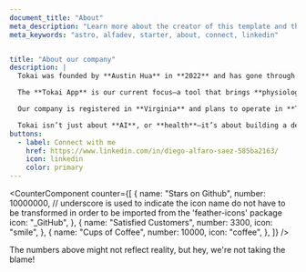 ```yaml
---
document_title: "About"
meta_description: "Learn more about the creator of this template and the services provided."
meta_keywords: "astro, alfadev, starter, about, connect, linkedin"


title: "About our company"
description: |
  Tokai was founded by **Austin Hua** in **2022** and has gone through several phases of **exploration**, **release**, and **redefinition**. Over time, it became clear that the most compelling direction was also the most novel: integrating **real-time glucose data** with **language model conversations**.

  The **Tokai App** is our current focus—a tool that brings **physiological context** into the world of **AI interaction**. By layering glucose monitoring into **LLM-based dialogue**, Tokai opens up new possibilities in **self-awareness**, **emotional regulation**, and **intelligent health reflection**. It’s not about replacing doctors or coaches, but about enabling more grounded, **body-aware conversations**.

  Our company is registered in **Virginia** and plans to operate in **Taiwan**, where the intersection of **healthcare** and **innovation** creates fertile ground for what’s next.

  Tokai isn’t just about **AI**, or **health**—it’s about building a deeper interface between the **mind** and the **body**.
buttons:
  - label: Connect with me
    href: https://www.linkedin.com/in/diego-alfaro-saez-585ba2163/
    icon: linkedin
    color: primary
---
```


<CounterComponent
  counter={[
    {
      name: "Stars on Github",
      number: 10000000,
      // underscore is used to indicate the icon name do not have to be transformed in order to be imported from the 'feather-icons' package
      icon: "_GitHub",
    },
    {
      name: "Satisfied Customers",
      number: 3300,
      icon: "smile",
    },
    {
      name: "Cups of Coffee",
      number: 10000,
      icon: "coffee",
    },
  ]}
/>

<p class="text-text-disabled text-sm text-center mt-4">The numbers above might not reflect reality, but hey, we're not taking the blame!</p>
<br/>
